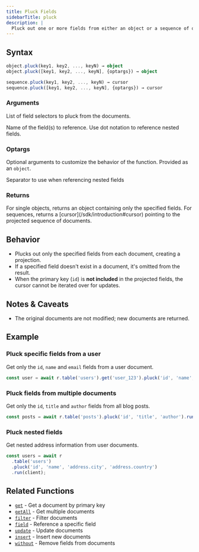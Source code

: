 ```yaml
---
title: Pluck Fields
sidebarTitle: pluck
description: |
  Pluck out one or more fields from either an object or a sequence of objects.
---
```



## Syntax

<CodeGroup>

```ts TypeScript
object.pluck(key1, key2, ..., keyN) → object
object.pluck([key1, key2, ..., keyN], {optargs}) → object

sequence.pluck(key1, key2, ..., keyN) → cursor
sequence.pluck([key1, key2, ..., keyN], {optargs}) → cursor
```

</CodeGroup>

### Arguments

List of field selectors to pluck from the documents.

<ParamField body="key" type="string" required>
  Name of the field(s) to reference. Use dot notation to reference nested fields.
</ParamField>

### Optargs

Optional arguments to customize the behavior of the function. Provided as an `object`.

<ParamField body="separator" type="string" default=".">
  Separator to use when referencing nested fields
</ParamField>

### Returns

<ParamField body="result" type="object | Cursor">
  For single objects, returns an object containing only the specified fields. For sequences, returns
  a [cursor](/sdk/introduction#cursor) pointing to the projected sequence of documents.
</ParamField>

## Behavior

- Plucks out only the specified fields from each document, creating a projection.
- If a specified field doesn't exist in a document, it's omitted from the result.
- When the primary key (`id`) is **not included** in the projected fields, the cursor cannot be iterated over for updates.

## Notes & Caveats

- The original documents are not modified; new documents are returned.

## Example

### Pluck specific fields from a user

Get only the `id`, `name` and `email` fields from a user document.

<CodeGroup>

```ts TypeScript
const user = await r.table('users').get('user_123').pluck('id', 'name', 'email').run(client);
```

</CodeGroup>

### Pluck fields from multiple documents

Get only the `id`, `title` and `author` fields from all blog posts.

<CodeGroup>

```ts TypeScript
const posts = await r.table('posts').pluck('id', 'title', 'author').run(client);
```

</CodeGroup>

### Pluck nested fields

Get nested address information from user documents.

<CodeGroup>

```ts TypeScript
const users = await r
  .table('users')
  .pluck('id', 'name', 'address.city', 'address.country')
  .run(client);
```

</CodeGroup>

## Related Functions

- [`get`](/sdk/get) - Get a document by primary key
- [`getAll`](/sdk/get-all) - Get multiple documents
- [`filter`](/sdk/filter) - Filter documents
- [`field`](/sdk/field) - Reference a specific field
- [`update`](/sdk/update) - Update documents
- [`insert`](/sdk/insert) - Insert new documents
- [`without`](/sdk/without) - Remove fields from documents

<DocumentationFooter />
